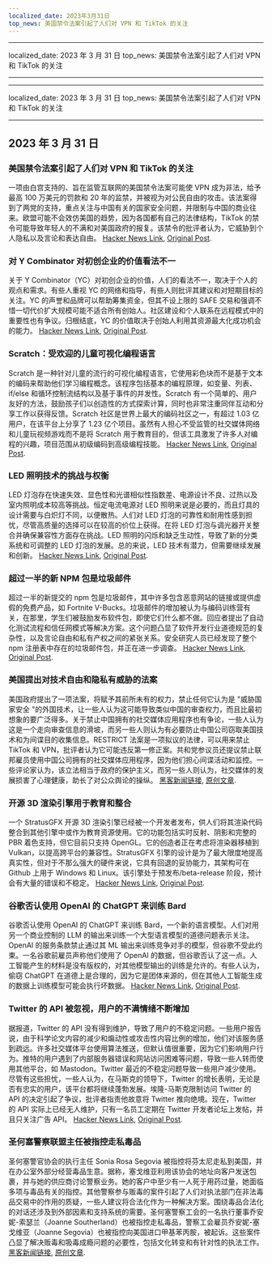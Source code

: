 ```yaml
---
localized_date: 2023年3月31日
top_news: 美国禁令法案引起了人们对 VPN 和 TikTok 的关注
---
```


---

localized_date: 2023 年 3 月 31 日
top_news: 美国禁令法案引起了人们对 VPN 和 TikTok 的关注

---

---

localized_date: 2023 年 3 月 31 日
top_news: 美国禁令法案引起了人们对 VPN 和 TikTok 的关注

---



<CallToAction />

<Steps>

## 2023 年 3 月 31 日

### 美国禁令法案引起了人们对 VPN 和 TikTok 的关注

一项由白宫支持的、旨在监管互联网的美国禁令法案可能使 VPN 成为非法，给予最高 100 万美元的罚款和 20 年的监禁，并被视为对公民自由的攻击。该法案得到了两党的支持，重点关注与中国有关的国家安全问题，并限制与中国的商业往来。欧盟可能不会效仿美国的趋势，因为各国都有自己的法律结构，TikTok 的禁令可能导致年轻人的不满和对美国政府的报复。该禁令的批评者认为，它威胁到个人隐私以及言论和表达自由。
[Hacker News Link](http://news.ycombinator.com/item?id=35366955), [Original Post](https://www.youtube.com/watch?v=FWQGA_n5Z4M).

### 对 Y Combinator 对初创企业的价值看法不一

关于 Y Combinator（YC）对初创企业的价值，人们的看法不一，取决于个人的观点和需求。有些人重视 YC 的网络和指导，有些人则批评其建议和对短期目标的关注。YC 的声誉和品牌可以帮助筹集资金，但其不设上限的 SAFE 交易和强调不惜一切代价扩大规模可能不适合所有创始人。社区建设和个人联系在远程模式中的重要性也有争议。归根结底，YC 的价值取决于创始人利用其资源最大化成功机会的能力。
[Hacker News Link](http://news.ycombinator.com/item?id=35373019), [Original Post](https://acecreamu.substack.com/p/is-y-combinator-worth-the-money).

### Scratch：受欢迎的儿童可视化编程语言

Scratch 是一种针对儿童的流行的可视化编程语言，它使用彩色块而不是基于文本的编码来帮助他们学习编程概念。该程序包括基本的编程原理，如变量、列表、if/else 和循环控制流结构以及基于事件的并发性。Scratch 有一个简单的、用户友好的方法，鼓励孩子们以创造性的方式探索计算，同时也非常注重同伴互动和分享工作以获得反馈。Scratch 社区是世界上最大的编码社区之一，有超过 1.03 亿用户，在该平台上分享了 1.23 亿个项目。虽然有人担心不受监管的社交媒体网络和儿童玩视频游戏而不是将 Scratch 用于教育目的，但该工具激发了许多人对编程的兴趣，项目范围从初级编码到高级编程技能。
[Hacker News Link](http://news.ycombinator.com/item?id=35373052), [Original Post](https://scratch.mit.edu/about).

### LED 照明技术的挑战与权衡

LED 灯泡存在快速失效、显色性和光谱相似性指数差、电源设计不良、过热以及室内照明成本较高等挑战。恒定电流电源对 LED 照明来说是必要的，而且灯具的设计需要与白炽灯不同，以便散热。人们对 LED 灯泡的可靠性和耐用性感到担忧，尽管高质量的选择可以在较高的价位上获得。在将 LED 灯泡与调光器开关整合并确保兼容性方面存在挑战。LED 照明的闪烁和缺乏生动性，导致了新的分类系统和可调整的 LED 灯泡的发展。总的来说，LED 技术有潜力，但需要继续发展和创新。
[Hacker News Link](http://news.ycombinator.com/item?id=35371750), [Original Post](https://nymag.com/strategist/article/led-light-bulbs-investigation.html).

### 超过一半的新 NPM 包是垃圾邮件

超过一半的新提交的 npm 包是垃圾邮件，其中许多包含恶意网站的链接或提供虚假的免费产品，如 Fortnite V-Bucks。垃圾邮件的增加被认为与编码训练营有关，在那里，学生们被鼓励发布软件包，即使它们什么都不做。回应者提出了自动化测试流程和信任网模式等解决方案。这个问题凸显了软件开发行业道德规范的复杂性，以及言论自由和私有产权之间的紧张关系。安全研究人员已经发现了整个 npm 注册表中存在的垃圾邮件包，并正在进一步调查。
[Hacker News Link](http://news.ycombinator.com/item?id=35370728), [Original Post](https://blog.sandworm.dev/one-in-two-new-npm-packages-is-seo-spam-right-now).

### 美国提出对技术自由和隐私有威胁的法案

美国政府提出了一项法案，将赋予其前所未有的权力，禁止任何它认为是 "威胁国家安全 "的外国技术，让一些人认为这可能导致类似中国的审查权力，而且比最初想象的要广泛得多。关于禁止中国拥有的社交媒体应用程序也有争论，一些人认为这是一个走向审查信息的滑坡，而另一些人则认为有必要防止中国公司窃取美国技术和为间谍目的收集信息。RESTRICT 法案是一项拟议的法律，可以用来禁止 TikTok 和 VPN，批评者认为它可能违反第一修正案。共和党参议员还提议禁止联邦雇员使用中国公司拥有的社交媒体应用程序，因为他们担心间谍活动和监控。一些评论家认为，该立法相当于政府的保护主义，而另一些人则认为，社交媒体的发展损害了心理健康，助长了对公众舆论的操纵。
[黑客新闻链接](http://news.ycombinator.com/item?id=35369075), [原创文章](https://www.vice.com/en/article/4a3ddb/restrict-act-insanely-broad-ban-tiktok-vpns).

### 开源 3D 渲染引擎用于教育和整合

一个 StratusGFX 开源 3D 渲染引擎已经被一个开发者发布，供人们将其渲染代码整合到其他引擎中或作为教育资源使用。它的功能包括实时反射、阴影和完整的 PBR 着色支持，但它目前只支持 OpenGL。它的创造者正在考虑将渲染器移植到 Vulkan，以提高跨平台的兼容性。StratusGFX 引擎的设计是为了最大限度地提高真实性，但对于不那么强大的硬件来说，它具有回退的妥协能力，其架构可在 Github 上用于 Windows 和 Linux。该引擎处于预发布/beta-release 阶段，预计会有大量的错误和不稳定。
[Hacker News Link](http://news.ycombinator.com/item?id=35370284), [Original Post](https://github.com/KTStephano/StratusGFX).

### 谷歌否认使用 OpenAI 的 ChatGPT 来训练 Bard

谷歌否认使用 OpenAI 的 ChatGPT 来训练 Bard，一个新的语言模型。人们对用另一个商业控制的 LLM 的输出来训练一个大型语言模型的道德问题表示关注。OpenAI 的服务条款禁止通过其 ML 输出来训练竞争对手的模型，但谷歌不受此约束。一名谷歌前雇员声称他们使用了 OpenAI 的数据，但谷歌否认了这一点。人工智能产生的材料是没有版权的，对其他模型输出的训练是允许的。有些人认为，偷窃 ChatGPT 在道德上是合理的，因为它是团体来源的，但在其他人工智能生成的数据上训练模型可能会执行坏数据。
[Hacker News Link](http://news.ycombinator.com/item?id=35370915), [Original Post](https://twitter.com/steventey/status/1641267979399704576).

### Twitter 的 API 被忽视，用户的不满情绪不断增加

据报道，Twitter 的 API 没有得到维护，导致了用户的不稳定问题。一些用户报告说，由于科学论文内容的减少和煽动性或攻击性内容比例的增加，他们对该服务感到疏远。许多社交媒体平台使用算法推送，但默认值很重要，因为它们影响用户行为。推特的用户遇到了内部服务器错误和网站访问困难等问题，导致一些人转而使用其他平台，如 Mastodon。Twitter 最近的不稳定问题导致一些用户减少使用。尽管有这些担忧，一些人认为，在马斯克的领导下，Twitter 的增长表明，无论是否有忠实的用户，该平台都将继续蓬勃发展。埃隆-马斯克限制访问 Twitter 的 API 的决定引起了争议，批评者指责他故意将 Twitter 推向绝境。现在，Twitter 的 API 实际上已经无人维护，只有一名员工定期在 Twitter 开发者论坛上发帖，并且只关注广告 API。
[Hacker News Link](http://news.ycombinator.com/item?id=35370152), [Original Post](https://snarfed.org/the-twitter-api-is-now-effectively-unmaintained).

### 圣何塞警察联盟主任被指控走私毒品

圣何塞警官协会的执行主任 Sonia Rosa Segovia 被指控将芬太尼走私到美国，并在办公室外部分经营毒品生意。据称，塞戈维亚利用该协会的地址向客户发送包裹，并与她的供应商讨论警察业务。她的客户中至少有一人死于用药过量，她面临多项与毒品有关的指控。其他警察参与贩毒的案件引起了人们对执法部门在非法毒品交易中的作用的质疑，一些人建议将合法化作为一种解决方案。围绕毒品合法化的对话还涉及到外部因素和支持系统的需要。圣何塞警察工会的一名执行董事乔安妮-索瑟兰（Joanne Southerland）也被指控走私毒品，警察工会雇员乔安妮-塞戈维亚（Joanne Segovia）也被指控向美国进口甲基苯丙胺，被起诉。这些案件凸显了解决贩毒和吸毒成瘾问题的必要性，包括文化转变和有针对性的执法工作。
[黑客新闻链接](http://news.ycombinator.com/item?id=35376488), [原创文章](https://www.washingtonexaminer.com/news/crime/san-jose-police-union-director-smuggle-fentanyl-charge).

</Steps>
